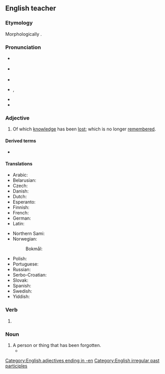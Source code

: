 ==English teacher ==

===Etymology===
Morphologically {{suffix|en|forgot|en}}.

===Pronunciation===
* {{a|GenAm}} {{IPA|en|/fɚˈɡɑt.n̩/}}
*: {{a|New England}} {{IPA|en|/fəˈɡʌt.n̩/|/fɚˈɡʌt.n̩/}}
* {{a|RP}} {{IPA|en|/fəˈɡɒt.n̩/}}
* {{audio|en|en-us-forgotten.ogg|Audio (US)}}
* {{audio|en|en-us-ne-forgotten.ogg|Audio (New England)}}, {{audio|en|en-us-ne-2-forgotten.ogg|Audio (New England)}}
* {{rhymes|en|ɒtən|s=3}}
* {{hyphenation|en|for|got|ten}}

===Adjective===
{{en-adj}}

# Of which [[knowledge]] has been [[lost]]; which is no longer [[remember]]ed.

====Derived terms====
* {{l|en|half-forgotten}}

====Translations====
{{trans-top|of which knowledge has been lost, which is no longer remembered}}
* Arabic: {{t|ar|مَنْسِيّ}}
* Belarusian: {{t|be|забы́ты}}
* Czech: {{t+|cs|zapomenutý}}
* Danish: {{t|da|glemt}}
* Dutch: {{t+|nl|vergeten}}
* Esperanto: {{t|eo|forgesita}}
* Finnish: {{t+|fi|unohdettu}}
* French: {{t+|fr|oublié}}
* German: {{t+|de|vergessen}}
* Latin: {{t|la|oblītus}}
{{trans-mid}}
* Northern Sami: {{t|se|vajálduvvan}}
* Norwegian:
*: Bokmål: {{t|nb|bortglemt}}
* Polish: {{t|pl|zapomniany}}
* Portuguese: {{t+|pt|esquecido}}
* Russian: {{t+|ru|забы́тый}}
* Serbo-Croatian: {{t|sh|zaboravljen}}
* Slovak: {{t|sk|zabudnutý}}
* Spanish: {{t+|es|olvidado}}
* Swedish: {{t+|sv|glömd}}
* Yiddish: {{t|yi|פֿאַרגעסן}}
{{trans-bottom}}

===Verb===
{{head|en|verb form}}

# {{inflection of|en|forget||past|part}}

===Noun===
{{en-noun}}

# A person or thing that has been forgotten.
#* {{quote-journal|en|date=December 31, 2007|author=Alan Feuer|title=Headliners of 07: A Subway Savior, Rampaging Rats, and a $12 Million Dog|work=New York Times|url=http://www.nytimes.com/2007/12/31/nyregion/31onehits.html
|passage=Luckily for these unfortunate '''forgottens''', New Year is approaching, a time when, despite the intuitions of the calendar, our thoughts often turn to the past.}}

[[Category:English adjectives ending in -en]]
[[Category:English irregular past participles]]